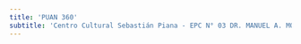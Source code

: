 ```yaml
---
title: 'PUAN 360'
subtitle: 'Centro Cultural Sebastián Piana - EPC N° 03 DR. MANUEL A. MONTES DE OCA'
---
```



